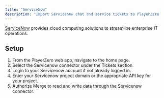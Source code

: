 ```yaml
---
title: "ServiceNow"
description: "Import Servicenow chat and service tickets to PlayerZero to measure the customer impact of your code."
---
```


[ServiceNow](https://www.servicenow.com/) provides cloud computing solutions to streamline enterprise IT operations.

<Snippet file="ticketing-connector.mdx" />

<Snippet file="ticketing-permissions.mdx" />

## Setup
1. From the PlayerZero web app, navigate to the home page.
2. Select the Servicenow connector under the Tickets section.
3. Login to your Servicenow account if not already logged in.
4. Enter your Servicenow project domain or the appropriate API key for your project.
5. Authorize Merge to read and write data through the Servicenow connector.